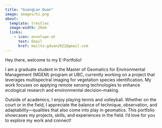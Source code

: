 ```yaml
---
title: "GuangLan Duan"
image: images/hi.png
about:
  template: trestles
  image-width: 20em
  links: 
    - icon: envelope-at
      text: Email
      href: mailto:gduan2022@gmail.com
---
```


Hey there, welcome to my E-Portfolio! 

I am a graduate student in the Master of Geomatics for Environmental Management (MGEM) program at UBC, currently working on a project that leverages multispectral imaging for vegetation species identification. My work focuses on applying remote sensing technologies to enhance ecological research and environmental decision-making.

Outside of academics, I enjoy playing tennis and volleyball. Whether on the court or in the field, I appreciate the balance of technique, observation, and adaptability—qualities that also come into play in geomatics. This portfolio showcases my projects, skills, and experiences in the field. I'd love for you to explore my work and connect!